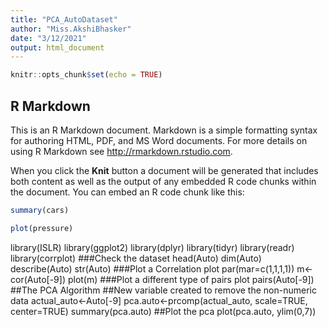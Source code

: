 ---
title: "PCA_AutoDataset"
author: "Miss.AkshiBhasker"
date: "3/12/2021"
output: html_document
---

```{r setup, include=FALSE}
knitr::opts_chunk$set(echo = TRUE)
```

## R Markdown

This is an R Markdown document. Markdown is a simple formatting syntax for authoring HTML, PDF, and MS Word documents. For more details on using R Markdown see <http://rmarkdown.rstudio.com>.

When you click the **Knit** button a document will be generated that includes both content as well as the output of any embedded R code chunks within the document. You can embed an R code chunk like this:

```{r cars}
summary(cars)
```


```{r pressure, echo=FALSE}
plot(pressure)
```


library(ISLR)
library(ggplot2)
library(dplyr)
library(tidyr)
library(readr)
library(corrplot)
###Check the dataset
head(Auto)
dim(Auto)
describe(Auto)
str(Auto)
###Plot a Correlation plot
par(mar=c(1,1,1,1))
m<-cor(Auto[-9])
plot(m)
###Plot a different type of pairs plot
pairs(Auto[-9])
##The PCA Algorithm
##New variable created to remove the non-numeric data
actual_auto<-Auto[-9]
pca.auto<-prcomp(actual_auto, scale=TRUE, center=TRUE)
summary(pca.auto)
##Plot the pca
plot(pca.auto, ylim(0,7))
